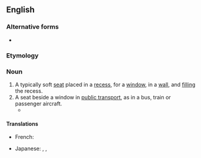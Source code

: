 {{also|window-seat}}
==English==

===Alternative forms===
* {{alter|en|window-seat}}

===Etymology===
{{compound|en|window|seat}}

===Noun===
{{en-noun}}

# A typically soft [[seat]] placed in a [[recess]], for a [[window]], in a [[wall]], and [[fill]]ing the recess.
# A seat beside a window in [[public transport]], as in a bus, train or passenger aircraft.
#* {{quote-book|en|year=2012|author=Andrew Martin|title=Underground Overground: A passenger's history of the Tube|publisher=Profile Books, {{ISBN|978-1846684777}}|page=29|text=Or take an eastbound [[Met]] from [[King's Cross]] outside the rush hour, when you ought to be able to find a '''window seat'''. Again, look up, to see the beautiful brick valley made by the [[Metropolitan]]: the towering arcaded walls with brick struts going over.}}
#: {{syn|en|window}}
#: {{coordinate terms|en|aisle seat|aisle}}

====Translations====
{{trans-top|seat in a recess with a window}}
* French: {{t+|fr|coussiège|m}}
{{trans-mid}}
{{trans-bottom}}

{{trans-top|seat beside a window}}
{{trans-mid}}
* Japanese: {{t|ja|窓側席|tr=まどがわせき, madogawa-seki}}, {{t|ja|窓側座席|tr=まどがわざせき, madogawa-zaseki}}, {{t|ja|窓側の席|tr=まどがわのせき, madogawa no seki}}
{{trans-bottom}}